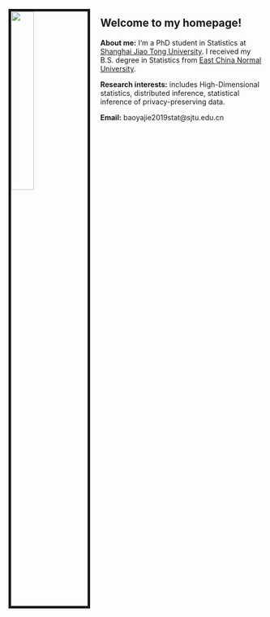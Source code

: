 


<img src="./figs/gulangyu.jpeg" style="width:30%; border:5px solid; margin-right: 20px" align="left">

Welcome to my homepage!
---

__About me:__ I‘m a PhD student in Statistics at [Shanghai Jiao Tong University](http://www.math.sjtu.edu.cn/). I received my B.S. degree in Statistics from [East China Normal University](http://stat.ecnu.edu.cn). 

__Research interests:__ includes High-Dimensional statistics, distributed inference, statistical inference of privacy-preserving data.

__Email:__ baoyajie2019stat@sjtu.edu.cn